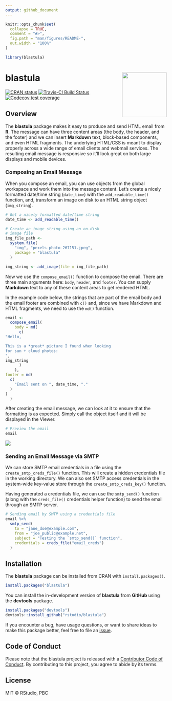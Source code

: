 ```yaml
---
output: github_document
---
```


<!-- README.md is generated from README.Rmd. Please edit that file -->

```r
knitr::opts_chunk$set(
  collapse = TRUE,
  comment = "#>",
  fig.path = "man/figures/README-",
  out.width = "100%"
)
```

```r
library(blastula)
```

# blastula <a href='https://rstudio.github.io/blastula'><img src='man/figures/logo.svg' align="right" height="139" /></a>

[![CRAN status](https://www.r-pkg.org/badges/version/blastula)](https://CRAN.R-project.org/package=blastula)
[![Travis-CI Build Status](https://travis-ci.org/rich-iannone/blastula.svg?branch=master)](https://travis-ci.org/rich-iannone/blastula)
[![Codecov test coverage](https://codecov.io/gh/rstudio/blastula/branch/master/graph/badge.svg)](https://codecov.io/gh/rstudio/blastula?branch=master)

## Overview

The **blastula** package makes it easy to produce and send HTML email from **R**. The message can have three content areas (the body, the header, and the footer) and we can insert **Markdown** text, block-based components, and even HTML fragments. The underlying HTML/CSS is meant to display properly across a wide range of email clients and webmail services. The resulting email message is responsive so it'll look great on both large displays and mobile devices.

### Composing an Email Message

When you compose an email, you can use objects from the global workspace and work them into the message content. Let's create a nicely formatted date/time string (`date_time`) with the `add_readable_time()` function, and, transform an image on disk to an HTML string object (`img_string`).

```r
# Get a nicely formatted date/time string
date_time <- add_readable_time()

# Create an image string using an on-disk
# image file
img_file_path <-
  system.file(
    "img", "pexels-photo-267151.jpeg",
    package = "blastula"
  )

img_string <- add_image(file = img_file_path)
```

Now we use the `compose_email()` function to compose the email. There are three main arguments here: `body`, `header`, and `footer`. You can supply **Markdown** text to any of these content areas to get rendered HTML.

In the example code below, the strings that are part of the email body and the email footer are combined with `c()` and, since we have Markdown and HTML fragments, we need to use the `md()` function.

```r
email <-
  compose_email(
    body = md(
      c(
"Hello,

This is a *great* picture I found when looking
for sun + cloud photos:
",
img_string
      )
    ),
footer = md(
  c(
    "Email sent on ", date_time, "."
  )
)
  )
```

After creating the email message, we can look at it to ensure that the formatting is as expected. Simply call the object itself and it will be displayed in the Viewer.

```r
# Preview the email
email
```

<img src="man/figures/rstudio_preview_email.png">

### Sending an Email Message via SMTP

We can store SMTP email credentials in a file using the `create_smtp_creds_file()` function. This will create a hidden credentials file in the working directory. We can also set SMTP access credentials in the system-wide key-value store through the `create_smtp_creds_key()` function.

Having generated a credentials file, we can use the `smtp_send()` function (along with the `creds_file()` credentials helper function) to send the email through an SMTP server.

```r
# Sending email by SMTP using a credentials file
email %>%
  smtp_send(
    to = "jane_doe@example.com",
    from = "joe_public@example.net",
    subject = "Testing the `smtp_send()` function",
    credentials = creds_file("email_creds")
  )
```

## Installation

The **blastula** package can be installed from CRAN with `install.packages()`.

```r
install.packages("blastula")
```

You can install the in-development version of **blastula** from **GitHub** using the **devtools** package.

```r
install.packages("devtools")
devtools::install_github("rstudio/blastula")
```

If you encounter a bug, have usage questions, or want to share ideas to make this package better, feel free to file an [issue](https://github.com/rich-iannone/blastula/issues).

## Code of Conduct
  
Please note that the blastula project is released with a [Contributor Code of Conduct](https://rstudio.github.io/blastula/CODE_OF_CONDUCT.html). By contributing to this project, you agree to abide by its terms.

## License

MIT &copy; RStudio, PBC
